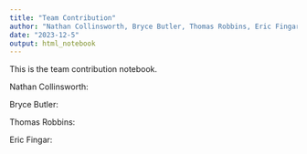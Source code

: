 ```yaml
---
title: "Team Contribution"
author: "Nathan Collinsworth, Bryce Butler, Thomas Robbins, Eric Fingar"
date: "2023-12-5"
output: html_notebook
---
```


This is the team contribution notebook.

Nathan Collinsworth: 


Bryce Butler: 


Thomas Robbins: 


Eric Fingar: 

